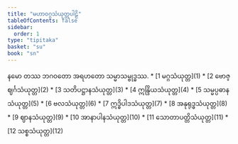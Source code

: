 ```yaml
---
title: "မဟာဝဂ္ဂသံယုတ္တပါဠိ"
tableOfContents: false
sidebar:
  order: 1
type: "tipitaka"
basket: "su"
book: "sn"
---
```


<Paragraph number="1" type="center" book="sn">
နမော တဿ ဘဂဝတော အရဟတော သမ္မာသမ္ဗုဒ္ဓဿ.

</Paragraph>

<TableOfContents book="sn">
* [1 မဂ္ဂသံယုတ္တ](1)
* [2 ဗောဇ္ဈင်္ဂသံယုတ္တ](2)
* [3 သတိပဋ္ဌာနသံယုတ္တ](3)
* [4 ဣန္ဒြိယသံယုတ္တ](4)
* [5 သမ္မပ္ပဓာနသံယုတ္တ](5)
* [6 ဗလသံယုတ္တ](6)
* [7 ဣဒ္ဓိပါဒသံယုတ္တ](7)
* [8 အနုရုဒ္ဓသံယုတ္တ](8)
* [9 ဈာနသံယုတ္တ](9)
* [10 အာနာပါနသံယုတ္တ](10)
* [11 သောတာပတ္တိသံယုတ္တ](11)
* [12 သစ္စသံယုတ္တ](12)
</TableOfContents>